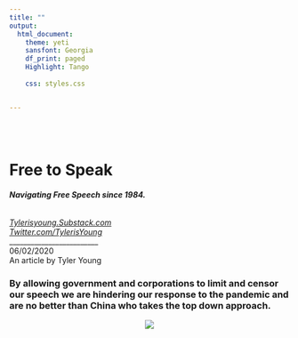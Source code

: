 ```yaml
---
title: ""
output:
  html_document:
    theme: yeti
    sansfont: Georgia
    df_print: paged
    Highlight: Tango
    
    css: styles.css


---
```


<br>
<br>

<h1>**Free to Speak**</h1> 
<h6>
***Navigating Free Speech since 1984.***
</h6>

*[Tylerisyoung.Substack.com](www.tylerisyoung.substack.com)*   
*[Twitter.com/TylerisYoung](www.twitter.com/Tylerisyoung)*  
 _________________________
 <br>
06/02/2020
 <br>
 An article by Tyler Young 

<h3>
By allowing government and corporations to limit and censor our speech we are hindering our response to the pandemic and are no better than China who takes the top down approach.
</h3>
<center>
![](.jpg)
</center>
<br>


